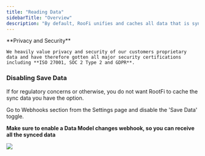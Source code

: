 ```yaml
---
title: "Reading Data"
sidebarTitle: "Overview"
description: "By default, RooFi unifies and caches all data that is synced for all companies. We internally link the primary keys of all related data models together providing you with a seamless ability to query deeply nested objects together."
---
```


<Note>
    **Privacy and Security**

    We heavily value privacy and security of our customers proprietary data and have therefore gotten all major security certifications including **ISO 27001, SOC 2 Type 2 and GDPR**.
</Note>

### Disabling Save Data

If for regulatory concerns or otherwise, you do not want RootFi to cache the sync data you have the option.

Go to Webhooks section from the Settings page and disable the 'Save Data' toggle.

**Make sure to enable a Data Model changes webhook, so you can receive all the synced data**

![](/images/fcc2379-image.png)